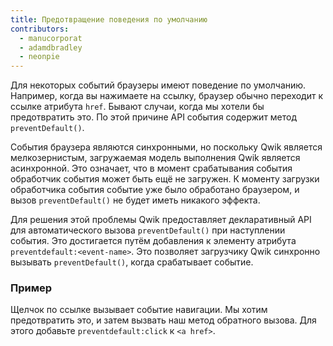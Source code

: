 ```yaml
---
title: Предотвращение поведения по умолчанию
contributors:
  - manucorporat
  - adamdbradley
  - neonpie
---
```


Для некоторых событий браузеры имеют поведение по умолчанию. Например, когда вы нажимаете на ссылку, браузер обычно переходит к ссылке атрибута `href`. Бывают случаи, когда мы хотели бы предотвратить это. По этой причине API события содержит метод `preventDefault()`.

События браузера являются синхронными, но поскольку Qwik является мелкозернистым, загружаемая модель выполнения Qwik является асинхронной. Это означает, что в момент срабатывания события обработчик события может быть ещё не загружен. К моменту загрузки обработчика события событие уже было обработано браузером, и вызов `preventDefault()` не будет иметь никакого эффекта.

Для решения этой проблемы Qwik предоставляет декларативный API для автоматического вызова `preventDefault()` при наступлении события. Это достигается путём добавления к элементу атрибута `preventdefault:<event-name>`. Это позволяет загрузчику Qwik синхронно вызывать `preventDefault()`, когда срабатывает событие.

### Пример

Щелчок по ссылке вызывает событие навигации. Мы хотим предотвратить это, и затем вызвать наш метод обратного вызова. Для этого добавьте `preventdefault:click` к `<a href>`.
